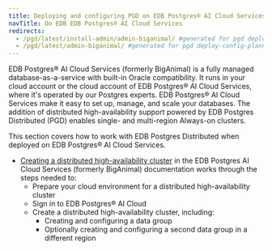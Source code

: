 ```yaml
---
title: Deploying and configuring PGD on EDB Postgres® AI Cloud Services
navTitle: On EDB EDB Postgres® AI Cloud Services
redirects:
  - /pgd/latest/install-admin/admin-biganimal/ #generated for pgd deploy-config-planning reorg 
  - /pgd/latest/admin-biganimal/ #generated for pgd deploy-config-planning reorg 
---
```


EDB Postgres® AI Cloud Services (formerly BigAnimal) is a fully managed database-as-a-service with built-in Oracle compatibility. It runs in your cloud account or the cloud account of EDB Postgres® AI Cloud Services, where it's operated by our Postgres experts. EDB Postgres® AI Cloud Services make it easy to set up, manage, and scale your databases. The addition of distributed high-availability support powered by EDB Postgres Distributed (PGD) enables single- and multi-region Always-on clusters. 

This section covers how to work with EDB Postgres Distributed when deployed on EDB Postgres® AI Cloud Services. 

* [Creating a distributed high-availability cluster](/biganimal/latest/getting_started/creating_a_cluster/creating_a_dha_cluster/) in the EDB Postgres AI Cloud Services (formerly BigAnimal) documentation works through the steps needed to:
  * Prepare your cloud environment for a distributed high-availability cluster
  * Sign in to EDB Postgres® AI Cloud 
  * Create a distributed high-availability cluster, including:
    * Creating and configuring a data group
    * Optionally creating and configuring a second data group in a different region
